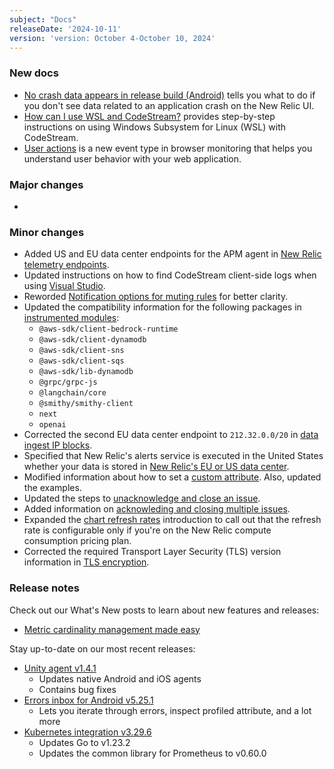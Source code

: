 ```yaml
---
subject: "Docs"
releaseDate: '2024-10-11'
version: 'version: October 4-October 10, 2024'
---
```


### New docs

* [No crash data appears in release build (Android)](/docs/mobile-monitoring/new-relic-mobile-android/troubleshoot/no-crash-data-appears) tells you what to do if you don't see data related to an application crash on the New Relic UI.
* [How can I use WSL and CodeStream?](/docs/codestream/troubleshooting/using-wsl) provides step-by-step instructions on using Windows Subsystem for Linux (WSL) with CodeStream.
* [User actions](/docs/browser/browser-monitoring/browser-pro-features/user-actions) is a new event type in browser monitoring that helps you understand user behavior with your web application.

### Major changes

* 


### Minor changes

* Added US and EU data center endpoints for the APM agent in [New Relic telemetry endpoints](/docs/new-relic-solutions/get-started/networks/#new-relic-endpoints).
* Updated instructions on how to find CodeStream client-side logs when using [Visual Studio](/docs/codestream/troubleshooting/client-logs/#visual-studio).
* Reworded [Notification options for muting rules](/docs/alerts/get-notified/muting-rules-suppress-notifications/#notify) for better clarity.
* Updated the compatibility information for the following packages in [instrumented modules](/docs/apm/agents/nodejs-agent/getting-started/compatibility-requirements-nodejs-agent/#instrumented-modules):
    * `@aws-sdk/client-bedrock-runtime`
    * `@aws-sdk/client-dynamodb`
    * `@aws-sdk/client-sns`
    * `@aws-sdk/client-sqs`
    * `@aws-sdk/lib-dynamodb`
    * `@grpc/grpc-js`
    * `@langchain/core`
    * `@smithy/smithy-client`
    * `next`
    * `openai`
* Corrected the second EU data center endpoint to `212.32.0.0/20` in [data ingest IP blocks](https://docs.newrelic.com/docs/new-relic-solutions/get-started/networks/#ingest-blocks).
* Specified that New Relic's alerts service is executed in the United States whether your data is stored in [New Relic's EU or US data center](/docs/alerts/overview/#eu-datacenter).
* Modified information about how to set a [custom attribute](/docs/infrastructure/install-infrastructure-agent/configuration/infrastructure-agent-configuration-settings/#custom-attributes). Also, updated the examples.
* Updated the steps to [unacknowledge and close an issue](/docs/alerts/get-notified/acknowledge-alert-incidents/#unacknowledge-issue).
* Added information on [acknowleding and closing multiple issues](/docs/alerts/incident-management/Issues-and-Incident-management-and-response/#bulk-actions).
* Expanded the [chart refresh rates](/docs/query-your-data/explore-query-data/use-charts/chart-refresh-rates) introduction to call out that the refresh rate is configurable only if you're on the New Relic compute consumption pricing plan.
* Corrected the required Transport Layer Security (TLS) version information in [TLS encryption](/docs/new-relic-solutions/get-started/networks/#tls).


### Release notes

Check out our What's New posts to learn about new features and releases:

* [Metric cardinality management made easy](/whats-new/2024/09/whats-new-09-30-cardinality-management)

Stay up-to-date on our most recent releases:

* [Unity agent v1.4.1](/docs/release-notes/mobile-release-notes/unity-release-notes/unity-agent-141)
    * Updates native Android and iOS agents
    * Contains bug fixes
* [Errors inbox for Android v5.25.1](/docs/release-notes/mobile-apps-release-notes/new-relic-android-release-notes/new-relic-android-52501)
    * Lets you iterate through errors, inspect profiled attribute, and a lot more
* [Kubernetes integration v3.29.6](/docs/release-notes/infrastructure-release-notes/kubernetes-integration-release-notes/kubernetes-integration-3-29-6)
    * Updates Go to v1.23.2
    * Updates the common library for Prometheus to v0.60.0
